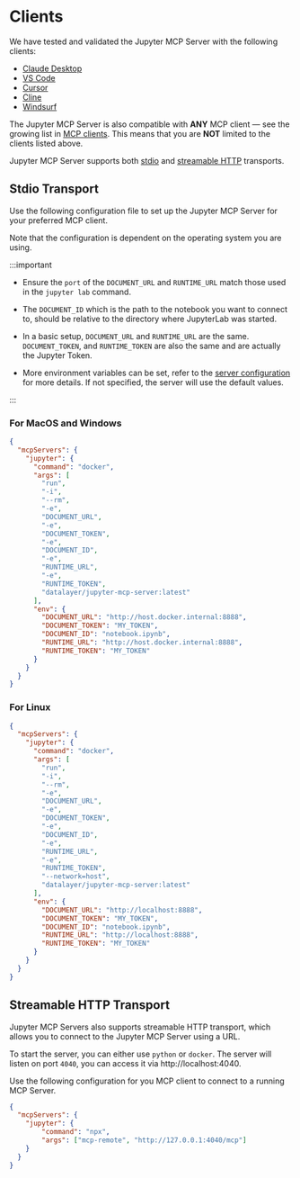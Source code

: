 # Clients

We have tested and validated the Jupyter MCP Server with the following clients:

- [Claude Desktop](./claude_desktop)
- [VS Code](./vscode)
- [Cursor](./cursor)
- [Cline](./cline)
- [Windsurf](./windsurf)

The Jupyter MCP Server is also compatible with **ANY** MCP client — see the growing list in [MCP clients](https://modelcontextprotocol.io/clients). This means that you are **NOT** limited to the clients listed above.

Jupyter MCP Server supports both [stdio](https://modelcontextprotocol.io/specification/2025-06-18/basic/transports#stdio) and [streamable HTTP](https://modelcontextprotocol.io/specification/2025-06-18/basic/transports#streamable-http) transports.

## Stdio Transport

Use the following configuration file to set up the Jupyter MCP Server for your preferred MCP client.

Note that the configuration is dependent on the operating system you are using.

:::important

- Ensure the `port` of the `DOCUMENT_URL` and `RUNTIME_URL` match those used in the `jupyter lab` command.

- The `DOCUMENT_ID` which is the path to the notebook you want to connect to, should be relative to the directory where JupyterLab was started.

- In a basic setup, `DOCUMENT_URL` and `RUNTIME_URL` are the same. `DOCUMENT_TOKEN`, and `RUNTIME_TOKEN` are also the same and are actually the Jupyter Token.

- More environment variables can be set, refer to the [server configuration](/configuration) for more details. If not specified, the server will use the default values.

:::

### For MacOS and Windows

```json
{
  "mcpServers": {
    "jupyter": {
      "command": "docker",
      "args": [
        "run",
        "-i",
        "--rm",
        "-e",
        "DOCUMENT_URL",
        "-e",
        "DOCUMENT_TOKEN",
        "-e",
        "DOCUMENT_ID",
        "-e",
        "RUNTIME_URL",
        "-e",
        "RUNTIME_TOKEN",
        "datalayer/jupyter-mcp-server:latest"
      ],
      "env": {
        "DOCUMENT_URL": "http://host.docker.internal:8888",
        "DOCUMENT_TOKEN": "MY_TOKEN",
        "DOCUMENT_ID": "notebook.ipynb",
        "RUNTIME_URL": "http://host.docker.internal:8888",
        "RUNTIME_TOKEN": "MY_TOKEN"
      }
    }
  }
}
```

### For Linux

```json
{
  "mcpServers": {
    "jupyter": {
      "command": "docker",
      "args": [
        "run",
        "-i",
        "--rm",
        "-e",
        "DOCUMENT_URL",
        "-e",
        "DOCUMENT_TOKEN",
        "-e",
        "DOCUMENT_ID",
        "-e",
        "RUNTIME_URL",
        "-e",
        "RUNTIME_TOKEN",
        "--network=host",
        "datalayer/jupyter-mcp-server:latest"
      ],
      "env": {
        "DOCUMENT_URL": "http://localhost:8888",
        "DOCUMENT_TOKEN": "MY_TOKEN",
        "DOCUMENT_ID": "notebook.ipynb",
        "RUNTIME_URL": "http://localhost:8888",
        "RUNTIME_TOKEN": "MY_TOKEN"
      }
    }
  }
}
```

## Streamable HTTP Transport

Jupyter MCP Servers also supports streamable HTTP transport, which allows you to connect to the Jupyter MCP Server using a URL.

To start the server, you can either use `python` or `docker`. The server will listen on port `4040`, you can access it via http://localhost:4040.

Use the following configuration for you MCP client to connect to a running MCP Server.

```json
{
  "mcpServers": {
    "jupyter": {
        "command": "npx",
        "args": ["mcp-remote", "http://127.0.0.1:4040/mcp"]
    }
  }
}
```
